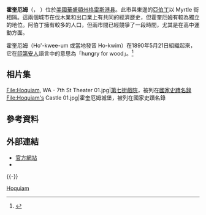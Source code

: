 {{noteTA
|G1=USState
|1=zh-cn:霍基亚姆; zh-tw:霍奎厄姆; zh-hk:豪桂鑫;
}}
{{Infobox settlement
|official_name            = 霍奎厄姆
|native_name              = Hoquiam
|settlement_type          = [[城市|城市]]
|nickname                 = 
|motto                    = 
<!-- 圖片 -->
|image_skyline            = Hoquiam.jpg
|imagesize                = 250px
|image_caption            = 霍奎厄姆商業區
|image_flag               = 
|image_seal               =
<!-- 地圖 -->
|image_map = Grays_Harbor_County_Washington_Incorporated_and_Unincorporated_areas_Hoquiam_Highlighted.svg
|mapsize                  = 250px
|map_caption              = 霍奎厄姆位置圖
|image_map1               =
|mapsize1                 =
|map_caption1             =
<!-- 行政區 -->
|subdivision_type         = [[國家|國家]]
|subdivision_name         = [[美國|美國]]
|subdivision_type1        = [[州|州]]
|subdivision_name1        = [[華盛頓州|華盛頓州]]
|subdivision_type2        = [[縣|縣]]
|subdivision_name2        = [[格雷斯港县_(华盛顿州)|格雷斯港县]]
<!-- 政府 -->
|government_footnotes     =
|government_type          =
|leader_title             = 
|leader_name              = 
|leader_title1            =
|leader_name1             =
|established_title        = 
|established_date         = 
<!-- 地區 -->
|unit_pref  =  Imperial
|area_footnotes           =
|area_magnitude           = 
|area_total_km2           = 40.4
|area_land_km2            = 23.8
|area_water_km2           = 16.6
|area_total_sq_mi         = 15.6
|area_land_sq_mi          = 9.2
|area_water_sq_mi         = 6.4
<!-- 人口 -->
|population_as_of         = [[2010年美國人口普查|2010]]
|population_footnotes     =
|population_total         = 8,726
|population_density_km2   = 383.0
|population_density_sq_mi = 992.0
<!-- 一般資料 -->
|timezone                 = [[太平洋時區|PST]]
|utc_offset               = -8
|timezone_DST             = PDT
|utc_offset_DST           = -7
|elevation_footnotes      =
|elevation_m              = 6
|elevation_ft             = 20
|coordinates_display      = inline,title
|coordinates_type         = region:US_type:city
|latd = 46 |latm = 58 |lats = 49 |latNS = N
|longd = 123 |longm = 53 |longs = 8 |longEW = W
<!-- 區碼與其他 -->
|postal_code_type         = [[美國郵遞區號|郵遞區號]]
|postal_code              = 98550
|area_code                = [[北美洲电话区号列表|360]]
|blank_name               = [[聯邦資訊處理標準|FIPS碼]]
|blank_info               = 53-32300{{GR|2}}
|blank1_name              = [[地名資訊系統編號|地名資訊系統編號]]
|blank1_info              = 1512309{{GR|3}}
|website                  = http://www.cityofhoquiam.com/
|footnotes                =
}}
'''霍奎厄姆'''（{{lang-en|Hoquiam}}，{{IPAc-en|icon|ˈ|h|oʊ|k|w|i|.|əm}} {{USdict|hōk′·wē·əm}}）位於[[美國|美國]][[華盛頓州|華盛頓州]][[格雷斯港县_(华盛顿州)|格雷斯港县]]。此市與東邊的[[阿伯丁_(华盛顿州)|亞伯丁]]以 Myrtle 街相隔。這兩個城市在伐木業和出口業上有共同的經濟歷史，但霍奎厄姆有較為獨立的地位。阿伯丁擁有較多的人口，但兩市間已經竸爭了一段時間，尤其是在高中運動方面。

霍奎厄姆（Ho'-kwee-um 或當地發音 Ho-kwim）在1890年5月21日組織起來，它在[[印第安人|印第安人]]語言中的意思為「hungry for wood」。<ref name=gulick164>{{cite book |title=A Traveler's History of Washington |url=https://archive.org/details/travelershistory0000guli |last=Gulick |first=Bill |year=1996 |publisher=Caxton Press |location=[[Caldwell,_Idaho|Caldwell, Idaho]] |isbn=0-8700-4371-4 |page=[https://archive.org/details/travelershistory0000guli/page/164 164]}}</ref>

==相片集==
<gallery mode=packed heights=150px style="text-align:left">
File:Hoquiam, WA - 7th St Theater 01.jpg|[[第七街戲院|第七街戲院]]，被列在[[國家史蹟名錄|國家史蹟名錄]]
File:Hoquiam's Castle 01.jpg|霍奎厄姆城堡，被列在國家史蹟名錄
</gallery>

==參考資料==
{{Reflist}}

==外部連結==
{{stack begin}}
{{Commonscat|Hoquiam, Washington|霍奎厄姆 (華盛頓州)}}
{{stack end}}
*[http://www.cityofhoquiam.com/ 官方網站]
*{{dmoz|Regional/North_America/United_States/Washington/Localities/H/Hoquiam}}

{{-}}
{{Washington}}

[[Category:華盛頓州城市|Hoquiam]]